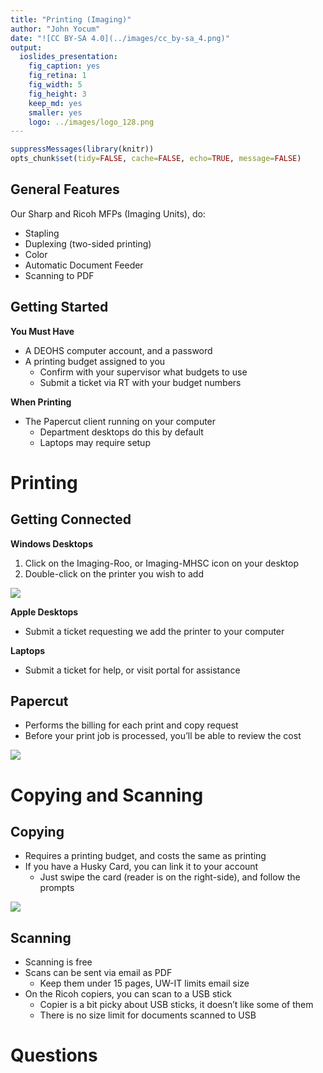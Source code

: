 ```yaml
---
title: "Printing (Imaging)"
author: "John Yocum"
date: "![CC BY-SA 4.0](../images/cc_by-sa_4.png)"
output:
  ioslides_presentation:
    fig_caption: yes
    fig_retina: 1
    fig_width: 5
    fig_height: 3
    keep_md: yes
    smaller: yes
    logo: ../images/logo_128.png
---
```


```r
suppressMessages(library(knitr))
opts_chunk$set(tidy=FALSE, cache=FALSE, echo=TRUE, message=FALSE)
```

## General Features

Our Sharp and Ricoh MFPs (Imaging Units), do:

- Stapling
- Duplexing (two-sided printing)
- Color
- Automatic Document Feeder
- Scanning to PDF

## Getting Started

**You Must Have**

- A DEOHS computer account, and a password
- A printing budget assigned to you
    - Confirm with your supervisor what budgets to use
    - Submit a ticket via RT with your budget numbers 

**When Printing**

- The Papercut client running on your computer
    - Department desktops do this by default
    - Laptops may require setup

# Printing

## Getting Connected

**Windows Desktops**

1) Click on the Imaging-Roo, or Imaging-MHSC icon on your desktop
2) Double-click on the printer you wish to add

![](images/Printing_Icon.png)

**Apple Desktops**

- Submit a ticket requesting we add the printer to your computer

**Laptops**

- Submit a ticket for help, or visit portal for assistance

## Papercut

- Performs the billing for each print and copy request
- Before your print job is processed, you'll be able to review the cost

![](images/Printing_Papercut.png)

# Copying and Scanning

## Copying

- Requires a printing budget, and costs the same as printing
- If you have a Husky Card, you can link it to your account
    - Just swipe the card (reader is on the right-side), and follow the prompts

![](images/Printing_Copier_Login.png)

## Scanning

- Scanning is free
- Scans can be sent via email as PDF
    - Keep them under 15 pages, UW-IT limits email size
- On the Ricoh copiers, you can scan to a USB stick
    - Copier is a bit picky about USB sticks, it doesn't like some of them
    - There is no size limit for documents scanned to USB

# Questions
